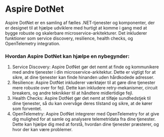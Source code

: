 # Aspire DotNet

Aspire DotNet er en samling af fælles .NET-tjenester og komponenter, der er designet til at hjælpe udviklere med hurtigt at komme i gang med at bygge robuste og skalerbare microservice-arkitekturer. Det inkluderer funktioner som service discovery, resilience, health checks, og OpenTelemetry integration.

### Hvordan Aspire DotNet kan hjælpe en nybegynder:

1. Service Discovery: Aspire DotNet gør det nemt at finde og kommunikere med andre tjenester i din microservice-arkitektur. Dette er vigtigt for at sikre, at dine tjenester kan finde hinanden uden hårdkodede adresser.  
2. Resilience: Aspire DotNet inkluderer værktøjer til at gøre dine tjenester mere robuste over for fejl. Dette kan inkludere retry-mekanismer, circuit breakers, og andre teknikker til at håndtere midlertidige fejl.  
3. Health Checks: Aspire DotNet gør det nemt at tilføje sundhedstjek til dine tjenester, så du kan overvåge deres tilstand og sikre, at de kører som forventet.  
4. OpenTelemetry: Aspire DotNet integrerer med OpenTelemetry for at give dig mulighed for at samle og analysere telemetridata fra dine tjenester. Dette kan hjælpe dig med at forstå, hvordan dine tjenester præsterer, og hvor der kan være problemer.